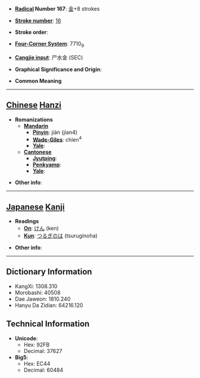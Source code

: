 * '''[[Wiktionary:Chinese radical index| Radical]] Number 167''': [[Wiktionary:Chinese radical index 金|金]]+8 strokes

* '''[[Wiktionary:Chinese total strokes index|Stroke number]]''': [[Wiktionary:Chinese total strokes index 16|16]]

* '''Stroke order''': 

* '''[[Wiktionary:Chinese four corner index|Four-Corner System]]''': 7710<sub>9</sub>

* '''[[Wiktionary:Chinese Cangjie index|Cangjie input]]''': 尸水金 (SEC)

* '''Graphical Significance and Origin''': 

* '''Common Meaning'''

----

== [[Chinese]] [[Hanzi]] ==

* '''Romanizations'''
** '''[[Mandarin]]'''
*** '''[[Pinyin]]''': jiàn (jian4)
*** '''[[Wade-Giles]]''': chien<sup>4</sup>
*** '''[[Yale]]''': 
** '''[[Cantonese]]'''
*** '''[[Jyutping]]''':
*** '''[[Penkyamp]]''': 
*** '''[[Yale]]''': 

* '''Other info''': 

----

== [[Japanese]] [[Kanji]] ==

* '''Readings'''
** '''[[On]]''': [[けん]] (ken)
** '''[[Kun]]''': [[つるぎのは]] (tsuruginoha)

* '''Other info''':  

----

== Dictionary Information ==

* KangXi: 1308.310
* Morobashi: 40508
* Dae Jaweon: 1810.240
* Hanyu Da Zidian: 64216.120

== Technical Information ==

* '''Unicode''':
** Hex: 92FB
** Decimal: 37627
* '''Big5''':
** Hex: EC44
** Decimal: 60484